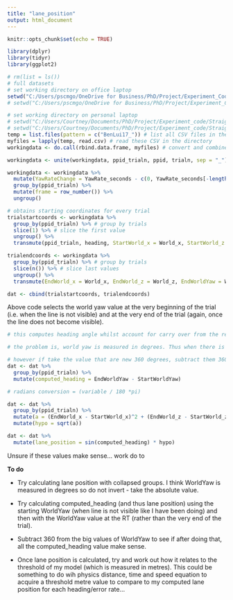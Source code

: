 ```yaml
---
title: "lane_position"
output: html_document
---
```


```r
knitr::opts_chunk$set(echo = TRUE)
```

```r

library(dplyr)
library(tidyr)
library(ggplot2)

```

```r
# rm(list = ls()) 
# full datasets
# set working directory on office laptop
setwd("C:/Users/pscmgo/OneDrive for Business/PhD/Project/Experiment_Code/Straights/Full_Data") 
# setwd("C:/Users/pscmgo/OneDrive for Business/PhD/Project/Experiment_Code/Straights/test_example/Full_Data") 

# set working directory on personal laptop
# setwd("C:/Users/Courtney/Documents/PhD/Project/Experiment_code/Straights/Full_Data")
# setwd("C:/Users/Courtney/Documents/PhD/Project/Experiment_code/Straights/test_example/Full_Data")
temp = list.files(pattern = c("BenLui17_")) # list all CSV files in the directory
myfiles = lapply(temp, read.csv) # read these CSV in the directory
workingdata <- do.call(rbind.data.frame, myfiles) # convert and combine the CSV files into dataframe

```

```r

workingdata <- unite(workingdata, ppid_trialn, ppid, trialn, sep = "_") # create unique ppid_trialn ID

workingdata <- workingdata %>%
  mutate(YawRateChange = YawRate_seconds - c(0, YawRate_seconds[-length(YawRate_seconds)])) %>% # difference in yaw rate
  group_by(ppid_trialn) %>%
  mutate(frame = row_number()) %>%
  ungroup()

```

```r

# obtains starting coordinates for every trial
trialstartcoords <- workingdata %>%
  group_by(ppid_trialn) %>% # group by trials
  slice(1) %>% # slice the first value
  ungroup() %>%
  transmute(ppid_trialn, heading, StartWorld_x = World_x, StartWorld_z = World_z, StartWorldYaw = WorldYaw) # save values

trialendcoords <- workingdata %>%
  group_by(ppid_trialn) %>% # group by trials
  slice(n()) %>% # slice last values
  ungroup() %>%
  transmute(EndWorld_x = World_x, EndWorld_z = World_z, EndWorldYaw = WorldYaw) # save values

dat <- cbind(trialstartcoords, trialendcoords)

```

Above code selects the world yaw value at the very beginning of the trial (i.e. when the line is not visible) and at the very end of the trial (again, once the line does not become visible).

```r

# this computes heading angle whilst account for carry over from the resetting of the steering wheel angle

# the problem is, world yaw is measured in degrees. Thus when there is a high world yaw (near 360 degrees) minus a small one at the start, it creates a problems... converting to radians does not solve this problem.

# however if take the value that are new 360 degrees, subtract them 360 degrees and then perform the calculation, this could solve the problem...
dat <- dat %>%
  group_by(ppid_trialn) %>%
  mutate(computed_heading = EndWorldYaw - StartWorldYaw)

# radians conversion = (variable / 180 *pi)

```

```r

dat <- dat %>%
  group_by(ppid_trialn) %>%
  mutate(a = (EndWorld_x - StartWorld_x)^2 + (EndWorld_z - StartWorld_z)^2) %>%
  mutate(hypo = sqrt(a))

```

```r

dat <- dat %>%
  mutate(lane_position = sin(computed_heading) * hypo)

```

Unsure if these values make sense... work do to

**To do**

- Try calculating lane position with collapsed groups. I think WorldYaw is measured in degrees so do not invert - take the absolute value.

- Try calculating computed_heading (and thus lane position) using the starting WorldYaw (when line is not visible like I have been doing) and then with the WorldYaw value at the RT (rather than the very end of the trial).

- Subtract 360 from the big values of WorldYaw to see if after doing that, all the computed_heading value make sense.

- Once lane position is calculated, try and work out how it relates to the threshold of my model (which is measured in metres). This could be something to do wih physics distance, time and speed equation to acquire a threshold metre value to compare to my computed lane position for each heading/error rate...

